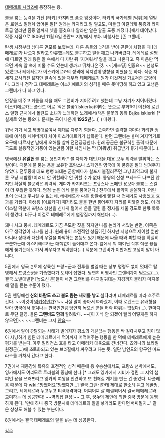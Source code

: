 [[테메레르 시리즈]]에 등장하는 용.

불을 뿜는 능력을 가진 [터키] 카지리크 품종 암컷이다. 터키의 국가레벨 [먹튀]에 열받은 로렌스 일행이 업어온 알[* 원래는 카지리크 알 말고도, 미들급 아칼테케 품종과 라이트급 알라만 품종 알까지 셋을 훔쳤으나 알라만 알은 탈출 도중 깨졌다.]에서 태어났다. 작중 시점으로 1806년 11월 6일 폴란드 지방에서 부화. 비행사는 [존 그랜비].

탄생 시점부터 남다른 면모를 보였는데, 다른 용들의 습격을 받아 곤란에 처했을 때 [테메레르]가 나오지 말라고 만류했는데도 불구하고 알을 깨고 나와버렸다. 테메레르 설명에 따르면 원래 용은 알 속에서 다 자란 뒤 '지겨워서' 알을 깨고 나온다고. 즉 마음만 먹으면 계속 알 속에 머물 수도 있는데 생까고 뛰쳐나온 것. ~~[개초딩] 인증요~~
천성도 있겠으나 테메레르가 이스키에르카의 성격에 적지않게 영향을 미쳤을 듯 하다. 작중 자세히 묘사되진 않지만 알속에 있을 때부터 테메레르가 뭔가 이것저것 가르쳐준 모양이다. 그러나 정작 그 테메레르는 이스키에르카의 성격을 매우 못마땅해 하고 있고 고생은 그랜비가 다 하고 있다.

안장을 메주고 이름을 지을 때도 그랜비가 지어주려고 했는데 그냥 자기가 지어버렸다. 이스키에르카는 폴란드 어로 '작은 불꽃'(Iskierka)이라는 뜻으로 부화하기 이전에 로렌스 일행 근처에서 폴란드 소녀가 노래하던 노래에서(작은 불꽃의 동화 Bajka iskierki [* 실제로 있는 동요다. 문제는 곡이 나온게 '''1925년'''(...)] ) 따왔다.

워낙 기가 세고 제멋대로여서 제대로 다루기 힘들다. 오죽하면 출격할 때마다 화려한 정복에 예식용 세이버까지 차야 이스키에르카가 납득한다. 반면 그랜비는 울며 겨자먹기로 요구에 따르지만 남에게 오해를 살까 전전긍긍한다. 원래 공군은 불규칙한 출격 때문에 극도로 실용적인 기풍이 있는만큼 이런 차임새는 딱 [이뭐병] 취급받기 좋기 때문에(...). 

영국에선 '''유일한''' 불 뿜는 용인지라[* 불 자체가 대인.대물.대용 모두 위력을 발휘하는 스킬이다. 때문에 불 뿜는 용을 보유한 프랑스나 스페인은 영국에 이 품종을 절대 넘겨주지 않았다. 전투중에 대포 뻥뻥 쏴대는 군함에다가 살포시 불질러주면 그냥 화약고에 불지른 모냥 시밤쾅! 이러니 안 귀할래야 안 귀할 수가 없다. 롱윙의 산성 브레스도 나쁘진 않지만 확실히 불공격은 위력적. 게다가 카지리크는 프랑스나 스페인 용보다 불뿜는 스킬이 더 우월한 듯하다. 엄청 높은 데서 불을 뿜어댄다.] 전투에서 활약이 쏠쏠하다. 어린 용이 쓴다고 무시할 수 없는데, 테메레르가 다른 용들에게 쫓길 때 견제기로 사용했고 효과를 거뒀다. 야생용 [아르카디] 패거리도 불을 한번 뿜어주자 자리를 피해줄 정도. 이 레어스킬 덕분에 프랑스 상선을 신나게 털어서 온돌 깔린 돌 정자를 세울 정도로 한몫 톡톡히 챙겼다. 더구나 이걸로 테메레르에게 염장질까지 해댄다(...).

꽤나 사고 뭉치. 테메레르도 가끔 무모한 짓을 하지만 나름 논리가 서있는 반면, 이쪽은 아무 생각없이 사고를 친다. 원래 용이 호전적인 성품이긴 하지만 지성으로 제어할 뿐만 아니라 상대와 자신의 우열을 파악하는 본능도 있기 때문에 싸울 때와 피할 때를 확실히 구분하는데 이스키에르카는 대책없이 들이대고 본다. 알에서 막 깨어난 직후 적군 용들에게 쫓기는데도 가서 싸우자고 악악댄다(...) 덕분에 그랜비가 이만저만 고생이 말이 아니다.

5권에서 영국 본토에 상륙한 프랑스군과 전투를 벌일 때는 상부 명령도 없이 멋대로 탈영해서 프랑스군을 기습했다가 도리어 잡혔다. 당연히 비행사인 그랜비까지 덤으로(...). 결국 노발대발한 [높으신 분]들이 애먼 그랜비를 마구 갈궈대는 지경까지 몰리자 마지못해 말을 듣는 수준이 됐다.

5권 엔딩에선 '''신의 바람도 쓰고 불도 뿜는 새끼를 낳고 싶다'''라며 테메레르를 따라 호주로 간다. ~~이것이 [[역키잡]]인가?!~~
사실 말이 좋아서 따라갔지, 이때 로렌스는 유배형을 받아 영국에서 쫓겨나는 판국인만큼 당연히 높으신 분들 허락 따위는 없었다(...). 한마디로 무단 탈영. 물론 '''그랜비도 함께''' 딸려왔다. ~~[이 자식 안 되겠어 빨리 어떻게든 하지 않으면]~~ ~~그랜비는 그저 [[안습]]~~

6권에서 알이 강탈되는 사태가 벌어지자 평소의 개념없는 행동은 싹 갈아치우고 짐이 많아 사냥하기 힘든 테메레르에게 먹이까지 떠먹여주는 행동을 한 덕에 테메레르에게 높은 평가를 받는다. 이후 얼리전스 호를 타고 아메리카 대륙으로 건너간다. 츠와나의 브라질 원정군(...)에 초토화되고 있는 브라질에서 싸우려고 하는 듯. 일단 남인도의 항구인 마드라스를 거쳐서 간다고 한다.

7권에서 재등장해 특유의 호전적인 성격 때문에 용 수송선에서도, 프랑스 선박에서도, 잉카에서도 여러모로 트러블의 중심에 선다.[* 그래도 잉카에서 시비가 걸린 그 지역 챔피언 용을 쓰러뜨리고 잉카의 여왕을 친견하고 또 친해질 계기를 만든 건 좋았다. 나폴레옹 때문에 다 [[wiki:"망했어요"망했지만]]...] 결국 그랜비한테 제대로 한소리 듣고 데꿀멍. 그리고, 테메레르와 두고두고 티격태격하다, 어찌어찌 잘 해결되어서 결국 테메레르와 교미하는 데 성공한다! ~~[[역키잡]] 완성!~~ 그 후, 꿍쑤의 제안에 의한 중국 방문에 동행하게 된다. '만에 하나 중국 방문시에 테메레르의 알을 낳기라도 한다면 어찌될지...' 같은 상상도 해볼 수 있는 부분이다.

8권에서는 결국 테메레르의 알을 낳는 데 성공한다.

[[각주]]
